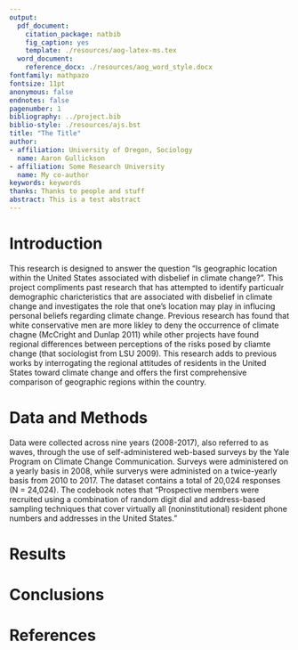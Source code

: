 ```yaml
---
output:
  pdf_document:
    citation_package: natbib
    fig_caption: yes
    template: ./resources/aog-latex-ms.tex
  word_document:
    reference_docx: ./resources/aog_word_style.docx
fontfamily: mathpazo
fontsize: 11pt
anonymous: false
endnotes: false
pagenumber: 1
bibliography: ../project.bib
biblio-style: ./resources/ajs.bst
title: "The Title"
author:
- affiliation: University of Oregon, Sociology
  name: Aaron Gullickson
- affiliation: Some Research University
  name: My co-author
keywords: keywords
thanks: Thanks to people and stuff
abstract: This is a test abstract
---
```


# Introduction
This research is designed to answer the question "Is geographic location within the United States associated with disbelief in climate change?". This project compliments past research that has attempted to identify particualr demographic charicteristics that are associated with disbelief in climate change and investigates the role that one's location may play in influcing personal beliefs regarding climate change. Previous research has found that white conservative men are more likley to deny the occurrence of climate chagne (McCright and Dunlap 2011) while other projects have found regional differences between perceptions of the risks posed by cliamte change (that sociologist from LSU 2009). This research adds to previous works by interrogating the regional attitudes of residents in the United States toward climate change and offers the first comprehensive comparison of geographic regions within the country. 

# Data and Methods
Data were collected across nine years (2008-2017), also referred to as waves, through the use of self-administered web-based surveys by the Yale Program on Climate Change Communication. Surveys were administered on a yearly basis in 2008, while surverys were administed on a twice-yearly basis from 2010 to 2017. The dataset contains a total of 20,024 responses (N = 24,024). The codebook notes that "Prospective members were recruited using a combination of random digit dial and address-based sampling techniques that cover virtually all (noninstitutional) resident phone numbers and addresses in the United States."

# Results

# Conclusions

# References
